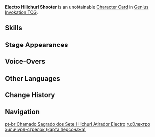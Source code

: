 {{About|the [[Character Card]]|the [[Common Enemy]]|Electro Hilichurl Shooter}}
{{Genius Invokation TCG Infobox
|title       = Electro Hilichurl Shooter
|id          = 003402
|image       = Electro Hilichurl Shooter Character Card.png
|type        = Character Card
|health      = 3
|element     = Electro
|faction     = Monster;Hilichurl
|weapon      = Other Weapons
|features    = Electro Hilichurl Shooter
}}
'''Electro Hilichurl Shooter''' is an unobtainable [[Character Card]] in [[Genius Invokation TCG]].

==Skills==
{{Genius Invokation TCG Skills Table}}

==Stage Appearances==
{{Genius Invokation TCG Stage Appearances}}

==Voice-Overs==
{{VO/Enemy
|enemy                   = Hili Electric Range (Character Card)
|vo_01_00_title          = Character Select
|vo_01_01_tx_en          = {{A|vo gcg monster hili electric range selectonstage 01.ogg}} {{A|vo gcg monster hili electric range selectonstage 02.ogg}} {{A|vo gcg monster hili electric range selectonstage 03.ogg}} {{A|vo gcg monster hili electric range selectonstage 04.ogg}}

|vo_02_00_title          = Multishot
|vo_02_01_tx_en          = {{A|vo gcg monster hili electric range elementalburst 01.ogg}} {{A|vo gcg monster hili electric range elementalburst 02.ogg}} {{A|vo gcg monster hili electric range elementalburst 03.ogg}}

|vo_03_00_title          = Heavy Hit Taken
|vo_03_01_tx_en          = {{A|vo gcg monster hili electric range hitheavy 01.ogg}} {{A|vo gcg monster hili electric range hitheavy 02.ogg}}

|vo_04_00_title          = Defeated
|vo_04_01_tx_en          = {{A|vo gcg monster hili electric range die 01.ogg}} {{A|vo gcg monster hili electric range die 02.ogg}} {{A|vo gcg monster hili electric range die 03.ogg}}
}}

==Other Languages==
{{Other Languages|Transclude=Electro Hilichurl Shooter}}

==Change History==
{{Change History|3.3}}

==Navigation==
{{Genius Invokation TCG Navbox|Character Card Unobtainable}}

[[pt-br:Chamado Sagrado dos Sete:Hilichurl Atirador Electro]]
[[ru:Электро хиличурл-стрелок (карта персонажа)]]